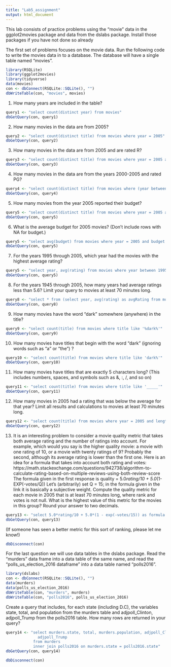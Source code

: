 ```yaml
---
title: "Lab5_assignment"
output: html_document
---
```


This lab consists of practice problems using the "movie" data in the ggplot2movies package and data from the dslabs package. Install those packages if you have not done so already

The first set of problems focuses on the movie data. Run the following code to write the movies data in to a database. The database will have a single table named "movies".
```r
library(RSQLite)
library(ggplot2movies)
library(tidyverse)
data(movies)
con <- dbConnect(RSQLite::SQLite(), "")
dbWriteTable(con, "movies", movies)
```

1. How many years are included in the table?
```r
query1 <- "select count(distinct year) from movies"
dbGetQuery(con, query1)
```

2. How many movies in the data are from 2005?
```r
query2 <- "select count(distinct title) from movies where year = 2005"
dbGetQuery(con, query2)
```

3. How many movies in the data are from 2005 and are rated R?
```r
query3 <- "select count(distinct title) from movies where year = 2005 and mpaa = 'R'"
dbGetQuery(con, query3)
```

4. How many movies in the data are from the years 2000-2005 and rated PG?
```r
query4 <- "select count(distinct title) from movies where (year between 2000 and 2005) and mpaa == 'PG'"
dbGetQuery(con, query4)
```


5. How many movies from the year 2005 reported their budget?
```r
query5 <- "select count(distinct title) from movies where year = 2005 and budget is not null"
dbGetQuery(con, query5)
```

6. What is the average budget for 2005 movies? (Don't include rows with NA for budget.)
```r
query5 <- "select avg(budget) from movies where year = 2005 and budget is not null"
dbGetQuery(con, query5)
```

7. For the years 1995 through 2005, which year had the movies with the highest average rating?
```r
query5 <- "select year, avg(rating) from movies where year between 1995 and 2005 group by year order by avg(rating) desc"
dbGetQuery(con, query5)
```


8. For the years 1945 through 2005, how many years had average ratings less than 5.6? Limit your query to movies at least 70 minutes long. 
```r
query8 <- "select * from (select year, avg(rating) as avgRating from movies where length >= 70 group by year) where avgRating < 5.6 and (year between 1945 and 2005)"
dbGetQuery(con, query8)
```


9. How many movies have the word "dark" somewhere (anywhere) in the title?
```r
query9 <- "select count(title) from movies where title like '%dark%'"
dbGetQuery(con, query9)
```


10. How many movies have titles that begin with the word "dark" (ignoring words such as "a" or "the") ?
```r
query10 <- "select count(title) from movies where title like 'dark%'"
dbGetQuery(con, query10)
```

11. How many movies have titles that are exactly 5 characters long? (This includes numbers, spaces, and symbols such as &, :, /, and so on)
```r
query11 <- "select count(title) from movies where title like '_____'"
dbGetQuery(con, query11)
```


12. How many movies in 2005 had a rating that was below the average for that year? Limit all results and calculations to movies at least 70 minutes long.
```r
query12 <- "select count(title) from movies where year = 2005 and length >= 70 and rating < (select avg(rating) as avgRating from movies where year = 2005 and length >= 70)"
dbGetQuery(con, query12)
```

13. It is an interesting problem to consider a movie quality metric that takes both average rating and the number of ratings into account. For example, which would you say is the higher quality movie: a movie with one rating of 10, or a movie with twenty ratings of 9? Probably the second, although its average rating is lower than the first one. Here is an idea for a formula that takes into account both rating and votes: https://math.stackexchange.com/questions/942738/algorithm-to-calculate-rating-based-on-multiple-reviews-using-both-review-score
The formula given in the first response is 
quality = 5.0*rating/10 + 5.0*(1-EXP(-votes/Q))
Let's (arbitrarily) set Q = 15; in the formula given in the link it is basically a subjective weight.
Compute the quality metric for each movie in 2005 that is at least 70 minutes long, where rank and votes is not null. What is the highest value of this metric for the movies in this group? Round your answer to two decimals. 
```r
query13 <- "select 5.0*rating/10 + 5.0*(1 - exp(-votes/15)) as formula from movies where year = 2005 and length >= 70 and rating is not null and votes is not null order by formula desc"
dbGetQuery(con, query13)
```
(If someone has seen a better metric for this sort of ranking, please let me know!)

```r
dbDisconnect(con) 
```

#################################
#################################

For the last question we will use data tables in the dslabs package. Read the "murders" data frame into a data table of the same name, and read the "polls_us_election_2016 dataframe" into a data table named "polls2016". 
```r
library(dslabs)
con <- dbConnect(RSQLite::SQLite(), "")
data(murders)
data(polls_us_election_2016)
dbWriteTable(con, "murders", murders)
dbWriteTable(con, "polls2016", polls_us_election_2016)
```

Create a query that includes, for each state (including D.C), the variables state, total, and population from the murders table and adjpoll_Clinton, adjpoll_Trump from the polls2016 table. How many rows are returned in your query?
```r
query14 <- "select murders.state, total, murders.population, adjpoll_Clinton, 
              adjpoll_Trump
            from murders 
            inner join polls2016 on murders.state = polls2016.state"
dbGetQuery(con, query14)
```



```r
dbDisconnect(con) 
```

